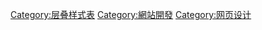{{Cat main|CSS框架}}
{{Commons category|CSS frameworks}}

[[Category:层叠样式表|Category:层叠样式表]]
[[Category:網站開發|Category:網站開發]]
[[Category:网页设计|Category:网页设计]]